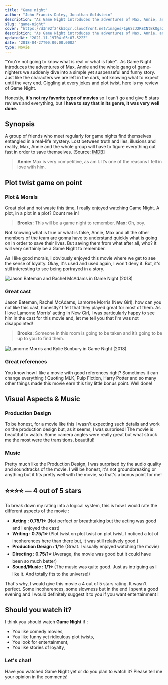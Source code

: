 ```yaml
---
title: "Game night"
author: "John Francis Daley, Jonathan Goldstein"
description: "As Game Night introduces the adventures of Max, Annie, and the whole gang of game-nighters we suddenly dive into a simple yet suspenseful and funny story. "
slug: "game-night"
cover: "https://d3n92f24kh3qcr.cloudfront.net/images/1p6SzJ2RECNtBkOga2b2.jpg"
description: "As Game Night introduces the adventures of Max, Annie, and the whole gang of game-nighters we suddenly dive into a simple yet suspenseful and funny story. "
updatedAt: "2021-11-19T04:03:07.522Z"
date: "2018-04-27T00:00:00.000Z"
type: Movie
---
```


"You're not going to know what is real or what is fake".  As Game Night introduces the adventures of Max, Annie and the whole gang of game-nighters we suddenly dive into a simple yet suspenseful and funny story. Just like the characters we are left in the dark, not knowing what to expect until the very end. Giggling at every jokes and plot twist, here is my review of Game Night.

Honestly, **it's not my favorite type of movies** so I can't go and give 5 stars reviews and everything, but **I have to say that in its genre, it was very well done**.

## Synopsis

A group of friends who meet regularly for game nights find themselves entangled in a real-life mystery. Lost between truth and lies, illusions and reality, Max, Annie and the whole group will have to figure everything out fast in order to save themselves. \[Source: [IMDB](https://www.imdb.com/title/tt2704998/?ref_=fn_al_tt_1)\]

> **Annie:** Max is very competitive, as am I. It’s one of the reasons I fell in love with him.

<YouTubePlayer id='qmxMAdV6s4U' />

## Plot twist game on point

### Plot & Morals

Great plot and not waste this time, I really enjoyed watching Game Night. A plot, in a plot in a plot? Count me in!

> **Brooks:** This will be a game night to remember. **Max:** Oh, boy.

Not knowing what is true or what is false, Annie, Max and all the other members of the team are gonna have to understand quickly what is going on in order to save their lives. But saving them from what after all, who? It will very certainly be a Game Night to remember.

As I like good morals, I obviously enjoyed this movie where we get to see the sense of loyalty. Okay, it's used and used again, I won't deny it. But, it's still interesting to see being portrayed in a story.

![Jason Bateman and Rachel McAdams in Game Night (2018)](https://d3n92f24kh3qcr.cloudfront.net/images/PwMzVJJDQdSMm1C5sdtJ.jpg)

### Great cast

Jason Bateman, Rachel McAdams, Lamorne Morris (New Girl), how can you not like this cast, honestly? I felt that they played great for most of them. As I love Lamorne Morris' acting in New Girl, I was particularly happy to see him in the cast for this movie and, let me tell you that I'm was not disappointed!

> **Brooks:** Someone in this room is going to be taken and it’s going to be up to you to find them.

![Lamorne Morris and Kylie Bunbury in Game Night (2018) ](https://d3n92f24kh3qcr.cloudfront.net/images/srXGu6SETV2tiDhtkuOJ.jpg)

### Great references

You know how I like a movie with good references right? Sometimes it can change everything ! Quoting MLK, Pulp Fiction, Harry Potter and so many other things made this movie earn this tiny little bonus point. Well done!

## Visual Aspects & Music

### Production Design

To be honest, for a movie like this I wasn't expecting such details and work on the production design but, as it seems, I was surprised! The movie is beautiful to watch. Some camera angles were really great but what struck me the most were the transitions, beautiful!

### Music

Pretty much like the Production Design, I was surprised by the audio quality and soundtracks of the movie. I will be honest, it's not groundbreaking or anything but it fits pretty well with the movie, so that's a bonus point for me!

## ⭐️⭐️⭐️⭐️ — 4 out of 5 stars

To break down my rating into a logical system, this is how I would rate the different aspects of the movie :

-   **Acting : 0.75/1⭐️** (Not perfect or breathtaking but the acting was good and I enjoyed the cast)
-   **Writing : 0.75/1⭐️** (Plot twist on plot twist on plot twist. I noticed a lot of incoherences here than there but, it was still relatively good.)
-   **Production Design : 1/1⭐️** (Great. I visually enjoyed watching the movie)
-   **Directing : 0.75/1⭐️** (Average, the movie was good but it could have been so much better)
-   **Sound/Music : 1/1⭐️** (The music was quite good. Just as intriguing as I like it. And totally fits to the universe!)

That's why, I would give this movie a 4 out of 5 stars rating. It wasn't perfect. Some incoherences, some slowness but in the end I spent a good evening and I would definitely suggest it to you if you want entertainment !

## Should you watch it?

I think you should watch **Game Night** if :

-   You like comedy movies,
-   You like funny yet ridiculous plot twists,
-   You look for entertainment,
-   You like stories of loyalty,

### Let's chat!

Have you watched Game Night yet or do you plan to watch it? Please tell me your opinion in the comments!
